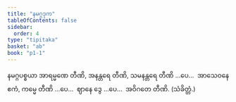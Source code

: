 ```yaml
---
title: "နမဂ္ဂဒုက"
tableOfContents: false
sidebar:
  order: 4
type: "tipitaka"
basket: "ab"
book: "p1-1"
---
```



<DynamicBreadcrumb />

<Division number="31" book="p1-1" e="ch" v="36" p="342">

<Paragraph number="1869" book="p1-1">
နမဂ္ဂပစ္စယာ အာရမ္မဏေ တီဏိ, အနန္တရေ တီဏိ, သမနန္တရေ တီဏိ …ပေ…  အာသေဝနေ ဧကံ, ကမ္မေ တီဏိ …ပေ…  ဈာနေ ဒွေ …ပေ…  အဝိဂတေ တီဏိ. (သံခိတ္တံ.)
</Paragraph>
</Division>